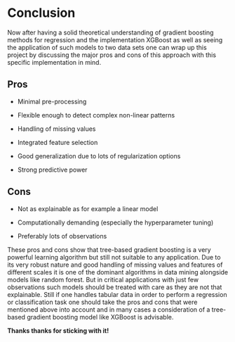 # Conclusion {#conclusion}

Now after having a solid theoretical understanding of gradient boosting methods for regression and the implementation XGBoost as well as seeing the application of such models to two data sets one can wrap up this project by discussing the major pros and cons of this approach with this specific implementation in mind.

## Pros

-   Minimal pre-processing

-   Flexible enough to detect complex non-linear patterns

-   Handling of missing values 

-   Integrated feature selection

-   Good generalization due to lots of regularization options

-   Strong predictive power

## Cons

-   Not as explainable as for example a linear model

-   Computationally demanding (especially the hyperparameter tuning)

-   Preferably lots of observations

These pros and cons show that tree-based gradient boosting is a very powerful learning algorithm but still not suitable to any application. Due to its very robust nature and good handling of missing values and features of different scales it is one of the dominant algorithms in data mining alongside models like random forest. But in critical applications with just few observations such models should be treated with care as they are not that explainable. Still if one handles tabular data in order to perform a regression or classification task one should take the pros and cons that were mentioned above into account and in many cases a consideration of a tree-based gradient boosting model like XGBoost is advisable.

**Thanks thanks for sticking with it!**
